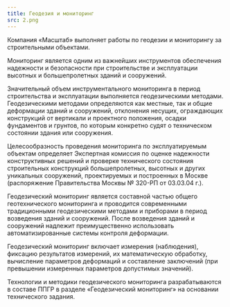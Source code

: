 ```yaml
---
title: Геодезия и мониторинг
src: 2.png
---
```


Компания «Масштаб» выполняет работы по геодезии и мониторингу за строительными объектами.

Мониторинг является одним из важнейших инструментов обеспечения надежности и безопасности при строительстве и эксплуатации высотных и большепролетных зданий и сооружений.

Значительный объем инструментального мониторинга в период строительства и эксплуатации выполняется геодезическими методами. Геодезическими методами определяются как местные, так и общие деформации зданий и сооружений, отклонения несущих, ограждающих конструкций от вертикали и проектного положения, осадки фундаментов и грунтов, по которым конкретно судят о техническом состоянии здания или сооружения.

Целесообразность проведения мониторинга по эксплуатируемым объектам определяет Экспертная комиссия по оценке надежности конструктивных решений и проверке технического состояния строительных конструкций большепролетных, высотных и других уникальных сооружений, проектируемых и построенных в Москве (распоряжение Правительства Москвы № 320-РП от 03.03.04 г.).

Геодезический мониторинг является составной частью общего геотехнического мониторинга и проводится современными традиционными геодезическими методами и приборами в период возведения зданий и сооружений. После возведения зданий и сооружений надлежит преимущественно использовать автоматизированные системы контроля деформации.

Геодезический мониторинг включает измерения (наблюдения), фиксацию результатов измерений, их математическую обработку, вычисление параметров деформаций и составление заключений (при превышении измеренных параметров допустимых значений).

Технологии и методики геодезического мониторинга разрабатываются в составе ППГР в разделе «Геодезический мониторинг» на основании технического задания.
